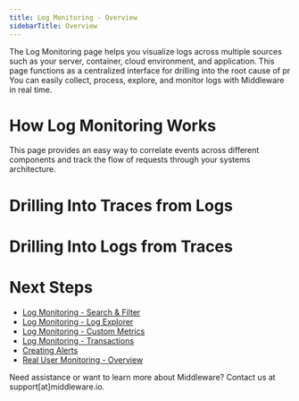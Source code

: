 ```yaml
---
title: Log Monitoring - Overview
sidebarTitle: Overview
---
```


The Log Monitoring page helps you visualize logs across multiple sources such as your server, container, cloud environment, and application. This page functions as a centralized interface for drilling into the root cause of pr
 You can easily collect, process, explore, and monitor logs with Middleware in real time.

# How Log Monitoring Works

This page provides an easy way to correlate events across different components and track the flow of requests through your systems architecture. 






# Drilling Into Traces from Logs



# Drilling Into Logs from Traces





# Next Steps

- [Log Monitoring - Search & Filter]()
- [Log Monitoring - Log Explorer]()
- [Log Monitoring - Custom Metrics]()
- [Log Monitoring - Transactions]()
- [Creating Alerts]()
- [Real User Monitoring - Overview]()

<Note> Need assistance or want to learn more about Middleware? Contact us at support[at]middleware.io. </Note>
